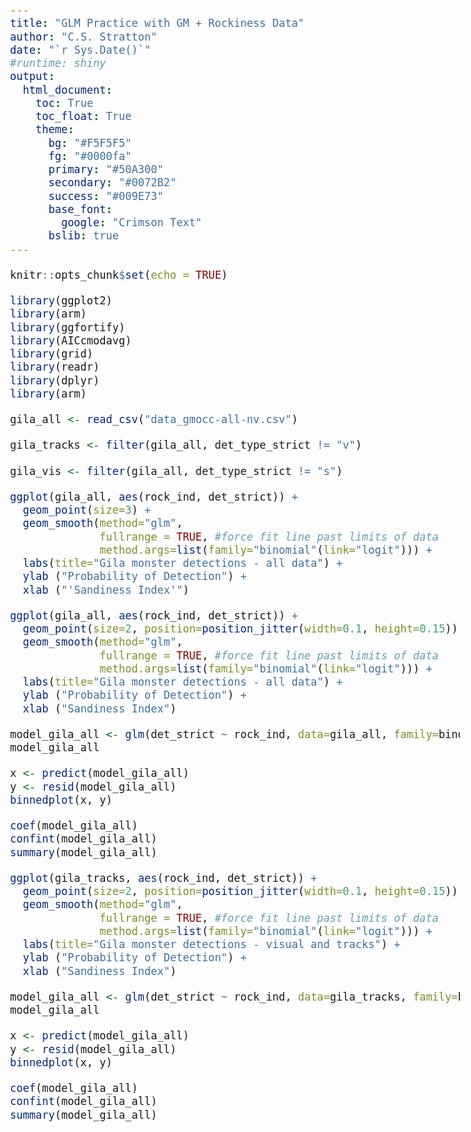 ```yaml
---
title: "GLM Practice with GM + Rockiness Data"
author: "C.S. Stratton"
date: "`r Sys.Date()`"
#runtime: shiny
output:
  html_document:
    toc: True
    toc_float: True
    theme: 
      bg: "#F5F5F5"
      fg: "#0000fa"
      primary: "#50A300"
      secondary: "#0072B2"
      success: "#009E73"
      base_font:
        google: "Crimson Text"
      bslib: true
---
```

<style type="text/css">

body{ /* Normal  */
      font-size: 20px;
      text-align: justified;
}
.author {
  font-size: 24px;
  color: Black;
  text-align: center;
}
h1.title { /* Title*/
  font-size: 42px;
  color: Black;
  text-align: center;
}
h1 { /* Header 1 */
  font-size: 30px;
  color: Black;
  font-weight: bold;
}

h2 { /* Header 2 */
  font-size: 30px;
  color: Black;
  }
  
p.caption{
  font-size: 14px;
}
</style>


```r
knitr::opts_chunk$set(echo = TRUE)

library(ggplot2)
library(arm)
library(ggfortify)
library(AICcmodavg)
library(grid)
library(readr)
library(dplyr)
library(arm)
```


```r

gila_all <- read_csv("data_gmocc-all-nv.csv")

gila_tracks <- filter(gila_all, det_type_strict != "v")

gila_vis <- filter(gila_all, det_type_strict != "s")

```


```r

ggplot(gila_all, aes(rock_ind, det_strict)) +
  geom_point(size=3) +
  geom_smooth(method="glm",
              fullrange = TRUE, #force fit line past limits of data
              method.args=list(family="binomial"(link="logit"))) +
  labs(title="Gila monster detections - all data") +
  ylab ("Probability of Detection") +
  xlab ("'Sandiness Index'")

```

```r

ggplot(gila_all, aes(rock_ind, det_strict)) +
  geom_point(size=2, position=position_jitter(width=0.1, height=0.15)) +
  geom_smooth(method="glm",
              fullrange = TRUE, #force fit line past limits of data
              method.args=list(family="binomial"(link="logit"))) +
  labs(title="Gila monster detections - all data") +
  ylab ("Probability of Detection") +
  xlab ("Sandiness Index")

```


```r
model_gila_all <- glm(det_strict ~ rock_ind, data=gila_all, family=binomial)
model_gila_all
```

```r
x <- predict(model_gila_all)
y <- resid(model_gila_all)
binnedplot(x, y)
```

```r
coef(model_gila_all)
confint(model_gila_all)
summary(model_gila_all)
```

```r

ggplot(gila_tracks, aes(rock_ind, det_strict)) +
  geom_point(size=2, position=position_jitter(width=0.1, height=0.15)) +
  geom_smooth(method="glm",
              fullrange = TRUE, #force fit line past limits of data
              method.args=list(family="binomial"(link="logit"))) +
  labs(title="Gila monster detections - visual and tracks") +
  ylab ("Probability of Detection") +
  xlab ("Sandiness Index")

```

```r
model_gila_all <- glm(det_strict ~ rock_ind, data=gila_tracks, family=binomial)
model_gila_all
```

```r
x <- predict(model_gila_all)
y <- resid(model_gila_all)
binnedplot(x, y)
```

```r
coef(model_gila_all)
confint(model_gila_all)
summary(model_gila_all)
```

